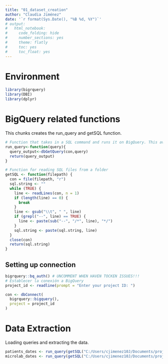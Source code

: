 ---
title: "01_dataset_creation"
author: "Claudia Jiménez"
date: '`r format(Sys.Date(), "%B %d, %Y")`'
# output:
#   html_notebook:
#     code_folding: hide
#     number_sections: yes
#     theme: flatly
#     toc: yes
#     toc_float: yes
---
# Environment

```{r message=FALSE, warning=FALSE}
library(bigrquery)
library(DBI)
library(dplyr)
```
# BigQuery related functions

This chunks creates the run_query and getSQL function.

```{r}
# Function that takes in a SQL command and runs it on BigQuery. This avoids the connection data in each iteration
run_query<-function(query){
  query_output<-dbGetQuery(con,query)
  return(query_output)
}

# Function for reading SQL files from a folder
getSQL <- function(filepath) {
  con = file(filepath, "r")
  sql.string <- ""
  while (TRUE) {
    line <- readLines(con, n = 1)
    if (length(line) == 0) {
      break
    }
    line <- gsub("\\t", " ", line)
    if (grepl("--", line) == TRUE) {
      line <- paste(sub("--", "/*", line), "*/")
    }
    sql.string <- paste(sql.string, line)
  }
  close(con)
  return(sql.string)
}
```

## Setting up connection

```{r}
bigrquery::bq_auth() # UNCOMMENT WHEN HAVEN TOCKEN ISSUES!!!
# Establecer la conexión a BigQuery
project_id <- readline(prompt = "Enter your project ID: ")

con <- dbConnect(
  bigrquery::bigquery(),
  project = project_id
)

```
# Data Extraction

Loading queries and extracting the data.
```{r}
patients_dates <- run_query(getSQL("C:/Users/cjimenez10J/Documents/projects/r_urgencias_sepsis/r_urgencias_sepsis/Analysis/sql/patients_date.sql"))
microlab_dates <- run_query(getSQL("C:/Users/cjimenez10J/Documents/projects/r_urgencias_sepsis/r_urgencias_sepsis/Analysis/sql/microbiology_tests.sql"))
```


